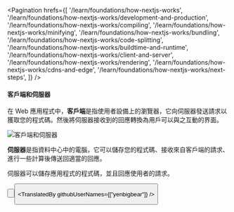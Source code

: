 
<Pagination
  hrefs={[
    '/learn/foundations/how-nextjs-works',
    '/learn/foundations/how-nextjs-works/development-and-production',
    '/learn/foundations/how-nextjs-works/compiling',
    '/learn/foundations/how-nextjs-works/minifying',
    '/learn/foundations/how-nextjs-works/bundling',
    '/learn/foundations/how-nextjs-works/code-splitting',
    '/learn/foundations/how-nextjs-works/buildtime-and-runtime',
    '/learn/foundations/how-nextjs-works/client-and-server',
    '/learn/foundations/how-nextjs-works/rendering',
    '/learn/foundations/how-nextjs-works/cdns-and-edge',
    '/learn/foundations/how-nextjs-works/next-steps',
  ]}
/>

#### 客戶端和伺服器
在 Web 應用程式中，**客戶端**是指使用者設備上的瀏覽器，它向伺服器發送請求以獲取您的程式碼。然後將伺服器接收到的回應轉換為用戶可以與之互動的界面。

![客戶端和伺服器](https://nextjs.org/static/images/learn/foundations/client-server.png "客戶端和伺服器")

**伺服器**是指資料中心中的電腦，它可以儲存您的程式碼、接收來自客戶端的請求、進行一些計算後傳送回適當的回應。

<Quiz>
    <QuizHeading type={QuizType.trueOrFalse}>
        伺服器可以儲存應用程式的程式碼，並且回應使用者的請求。
    </QuizHeading>
    <QuizOptionGroup>
        <QuizOption text="是" isCorrect/>
        <QuizOption text="否"/>
    </QuizOptionGroup>
</Quiz>

<Button
  content="← 返回上一頁"
  url="/learn/foundations/how-nextjs-works/buildtime-and-runtime"
  basicStyle="text-white bg-[#0070f3]"
  hoverStyle="hover:opacity-90"
/>

<Button
  content="前往下一頁 →"
  url="/learn/foundations/how-nextjs-works/rendering"
  basicStyle="text-white bg-[#0070f3]"
  hoverStyle="hover:opacity-90"
/>

<TranslatedBy githubUserNames={["yenbigbear"]} />